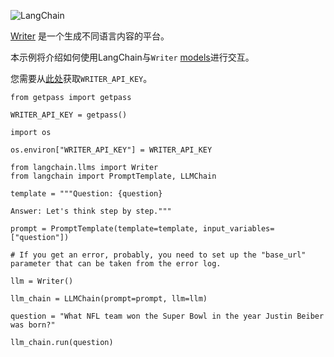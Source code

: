 

<Head>
  <script>
    {
      `(function() {
         var _hmt = _hmt || [];
(function() {
  var hm = document.createElement("script");
  hm.src = "https://hm.baidu.com/hm.js?e60fb290e204e04c5cb6f79b0ac1e697";
  var s = document.getElementsByTagName("script")[0]; 
  s.parentNode.insertBefore(hm, s);
})();
       })();`
    }
  </script>
</Head>

![LangChain](https://pica.zhimg.com/50/v2-56e8bbb52aa271012541c1fe1ceb11a2_r.gif)






[Writer](https://writer.com/) 是一个生成不同语言内容的平台。

本示例将介绍如何使用LangChain与`Writer` [models](https://dev.writer.com/docs/models)进行交互。

您需要从[此处](https://dev.writer.com/docs)获取`WRITER_API_KEY`。

```
from getpass import getpass

WRITER_API_KEY = getpass()

```

```
import os

os.environ["WRITER_API_KEY"] = WRITER_API_KEY

```

```
from langchain.llms import Writer
from langchain import PromptTemplate, LLMChain

```

```
template = """Question: {question}

Answer: Let's think step by step."""

prompt = PromptTemplate(template=template, input_variables=["question"])

```

```
# If you get an error, probably, you need to set up the "base_url" parameter that can be taken from the error log.

llm = Writer()

```

```
llm_chain = LLMChain(prompt=prompt, llm=llm)

```

```
question = "What NFL team won the Super Bowl in the year Justin Beiber was born?"

llm_chain.run(question)

```

